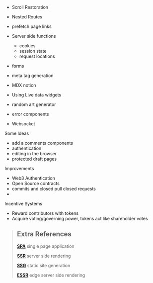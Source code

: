 - Scroll Restoration
- Nested Routes
- prefetch page links
- Server side functions
  - cookies
  - session state
  - request locations
- forms
- meta tag generation
- MDX notion
- Using Live data widgets
- random art generator
- error components

- Websocket

Some Ideas

- add a comments components
- authentication
- editing in the browser
- protected draft pages

Improvements

- Web3 Authentication
- Open Source contracts
- commits and closed pull closed requests
-

Incentive Systems

- Reward contributors with tokens
- Acquire voting/governing power, tokens act like shareholder votes

> ## Extra References
>
> **[SPA](https://developer.mozilla.org/en-US/docs/Glossary/SPA)** single page application
>
> **[SSR](https://developer.mozilla.org/en-US/docs/Learn/Server-side)** server side rendering
>
> **[SSG](https://developer.mozilla.org/en-US/docs/Glossary/DNS)** static site generation
>
> **[ESSR](https://developer.mozilla.org/en-US/docs/Glossary/CDN)** edge server side rendering
